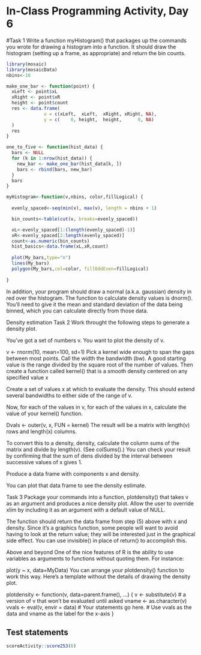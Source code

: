 # In-Class Programming Activity, Day 6

#Task 1
Write a function myHistogram() that packages up the commands you wrote for drawing a histogram into a function. It should draw the histogram (setting up a frame, as appropriate) and return the bin counts.

```r
library(mosaic)
library(mosaicData)
nbins<-10
```

```r

make_one_bar <- function(point) {
  xLeft <- point$xL
  xRight <- point$xR
  height <- point$count
  res <- data.frame(
              x = c(xLeft,  xLeft,  xRight, xRight, NA),
              y = c(    0, height,  height,      0, NA)
  )
  res
}

one_to_five <- function(hist_data) {
  bars <- NULL
  for (k in 1:nrow(hist_data)) {
    new_bar <- make_one_bar(hist_data[k, ])
    bars <- rbind(bars, new_bar)
  }
  bars
}

myHistogram<-function(v,nbins, color,fillLogical) {
  
  evenly_spaced<-seq(min(v), max(v), length = nbins + 1)

  bin_counts<-table(cut(v, breaks=evenly_spaced))

  xL<-evenly_spaced[1:(length(evenly_spaced)-1)]
  xR<-evenly_spaced[2:length(evenly_spaced)]
  count<-as.numeric(bin_counts)
  hist_basics<-data.frame(xL,xR,count)
  
  plot(My_bars,type="n")
  lines(My_bars)
  polygon(My_bars,col=color, fillOddEven=fillLogical)
  
}
```



In addition, your program should draw a normal (a.k.a. gaussian) density in red over the histogram. The function to calculate density values is dnorm(). You’ll need to give it the mean and standard deviation of the data being binned, which you can calculate directly from those data.

Density estimation
Task 2
Work throught the following steps to generate a density plot.

You’ve got a set of numbers v. You want to plot the density of v.

v <- rnorm(10, mean=100, sd=1)
Pick a kernel wide enough to span the gaps between most points. Call the width the bandwidth (bw). A good starting value is the range divided by the square root of the number of values. Then create a function called kernel() that is a smooth density centered on any specified value x

Create a set of values x at which to evaluate the density. This should extend several bandwidths to either side of the range of v.

Now, for each of the values in v, for each of the values in x, calculate the value of your kernel() function.

Dvals <- outer(v, x, FUN = kernel)
The result will be a matrix with length(v) rows and length(x) columns.

To convert this to a density, density, calculate the column sums of the matrix and divide by length(v). (See colSums().) You can check your result by confirming that the sum of dens divided by the interval between successive values of x gives 1.

Produce a data frame with components x and density.

You can plot that data frame to see the density estimate.

Task 3
Package your commands into a function, plotdensity() that takes v as an argument and produces a nice density plot. Allow the user to override xlim by including it as an argument with a default value of NULL.

The function should return the data frame from step (5) above with x and density. Since it’s a graphics function, some people will want to avoid having to look at the return value; they will be interested just in the graphical side effect. You can use invisible() in place of return() to accomplish this.

Above and beyond
One of the nice features of R is the ability to use variables as arguments to functions without quoting them. For instance:

plot(y ~ x, data=MyData)
You can arrange your plotdensity() function to work this way. Here’s a template without the details of drawing the density plot.

plotdensity <- function(v, data=parent.frame(), ...) {
  v <- substitute(v) # a version of v that won't be evaluated until asked
  vname <- as.character(v)
  vvals <- eval(v, envir = data)
  # Your statements go here. 
  # Use vvals as the data and vname as the label for the x-axis
}


## Test statements

```r
scoreActivity::score253(6)
```